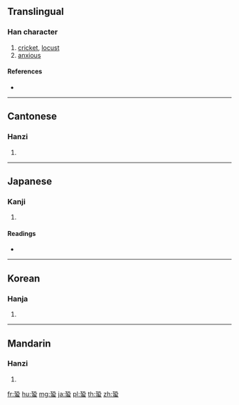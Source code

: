 {{character info/new}}
==Translingual==

===Han character===
{{Han char|rn=142|rad=虫|as=06|sn=12|four=17136|canj=MNLMI}}

# [[cricket]], [[locust]]
# [[anxious]]

====References====
* {{Han ref|kx=1082.250|dkj=33037|dj=1550.240|hdz=42847.070|uh=86E9|ud=34537|bh=DBBC|bd=56252}}

----

==Cantonese==

===Hanzi===
{{yue-hanzi|jyut=|y=kung4}}

# {{defn|lang=yue|sort=虫06}}

----

==Japanese==

===Kanji===
{{ja-kanji|grade=|rs=虫06}}

# {{defn|lang=ja|sort=虫06}}

====Readings====
* {{ja-readings|on=[[きょう]] (kyō)|kun=[[こおろぎ]] (koorogi)|nanori=}}

----

==Korean==

===Hanja===
{{ko-hanja|hangeul=공|eumhun=|rv=gong|mr=kong|y=kong}}

# {{defn|lang=ko|sort=虫06}}

----

==Mandarin==

===Hanzi===
{{cmn-hanzi|pin=[[qióng]] ([[qiong2]])|wg=ch'iung<sup>2</sup>}}

# {{defn|lang=cmn|sort=虫06}}

[[fr:蛩]]
[[hu:蛩]]
[[mg:蛩]]
[[ja:蛩]]
[[pl:蛩]]
[[th:蛩]]
[[zh:蛩]]